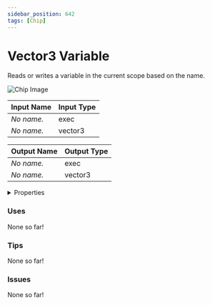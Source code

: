 ```yaml
---
sidebar_position: 642
tags: [Chip]
---
```


# Vector3 Variable

Reads or writes a variable in the current scope based on the name.



![Chip Image](/svg/fba2accf-44e2-412d-a204-ae3bd04f7dfa.svg)

| Input Name | Input Type |
|-----------|-----------|
| *No name.* | exec |
| *No name.* | vector3 |

| Output Name | Output Type |
|-----------|-----------|
| *No name.* | exec |
| *No name.* | vector3 |


<details>
  <summary>Properties</summary>
  <div>
    <div>
    <table>
      <thead>
        <tr>
          <th>Is beta required?</th>
          <th>❌</th>
        </tr>
        <tr>
          <th>Is this chip a trolling risk?</th>
          <th>❌</th>
        </tr>
        <tr>
          <th>Chip UUPD</th>
          <th>._uuid</th>
        </tr>
      </thead>
    </table>
    </div>
  </div>
</details>

### Uses

None so far!

### Tips

None so far!

### Issues

None so far!